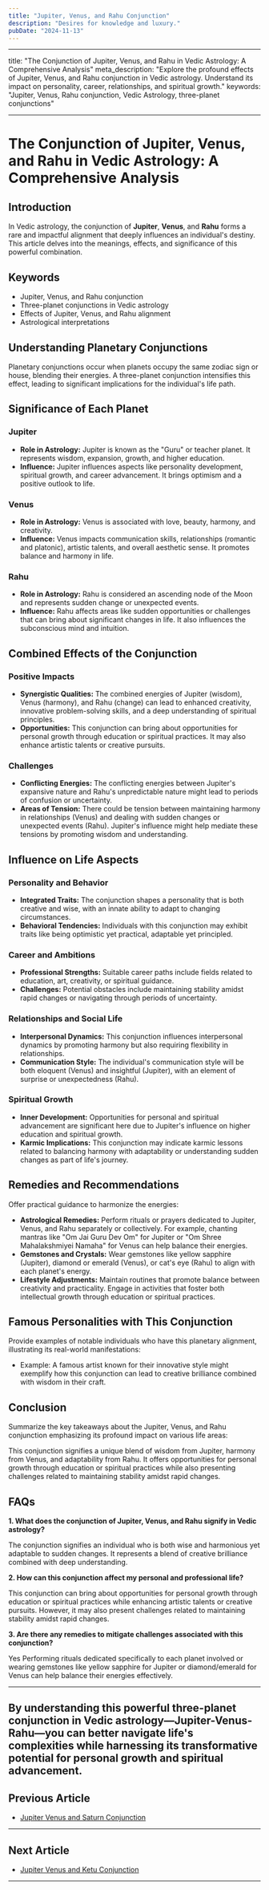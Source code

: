 ```yaml
---
title: "Jupiter, Venus, and Rahu Conjunction"
description: "Desires for knowledge and luxury."
pubDate: "2024-11-13"
---
```


---

title: "The Conjunction of Jupiter, Venus, and Rahu in Vedic Astrology: A Comprehensive Analysis"
meta_description: "Explore the profound effects of Jupiter, Venus, and Rahu conjunction in Vedic astrology. Understand its impact on personality, career, relationships, and spiritual growth."
keywords: "Jupiter, Venus, Rahu conjunction, Vedic Astrology, three-planet conjunctions"

---

# The Conjunction of Jupiter, Venus, and Rahu in Vedic Astrology: A Comprehensive Analysis

## Introduction

In Vedic astrology, the conjunction of **Jupiter**, **Venus**, and **Rahu** forms a rare and impactful alignment that deeply influences an individual's destiny. This article delves into the meanings, effects, and significance of this powerful combination.

## Keywords

- Jupiter, Venus, and Rahu conjunction
- Three-planet conjunctions in Vedic astrology
- Effects of Jupiter, Venus, and Rahu alignment
- Astrological interpretations

## Understanding Planetary Conjunctions

Planetary conjunctions occur when planets occupy the same zodiac sign or house, blending their energies. A three-planet conjunction intensifies this effect, leading to significant implications for the individual's life path.

## Significance of Each Planet

### Jupiter

- **Role in Astrology:** Jupiter is known as the "Guru" or teacher planet. It represents wisdom, expansion, growth, and higher education.
- **Influence:** Jupiter influences aspects like personality development, spiritual growth, and career advancement. It brings optimism and a positive outlook to life.

### Venus

- **Role in Astrology:** Venus is associated with love, beauty, harmony, and creativity.
- **Influence:** Venus impacts communication skills, relationships (romantic and platonic), artistic talents, and overall aesthetic sense. It promotes balance and harmony in life.

### Rahu

- **Role in Astrology:** Rahu is considered an ascending node of the Moon and represents sudden change or unexpected events.
- **Influence:** Rahu affects areas like sudden opportunities or challenges that can bring about significant changes in life. It also influences the subconscious mind and intuition.

## Combined Effects of the Conjunction

### Positive Impacts

- **Synergistic Qualities:** The combined energies of Jupiter (wisdom), Venus (harmony), and Rahu (change) can lead to enhanced creativity, innovative problem-solving skills, and a deep understanding of spiritual principles.
- **Opportunities:** This conjunction can bring about opportunities for personal growth through education or spiritual practices. It may also enhance artistic talents or creative pursuits.

### Challenges

- **Conflicting Energies:** The conflicting energies between Jupiter's expansive nature and Rahu's unpredictable nature might lead to periods of confusion or uncertainty.
- **Areas of Tension:** There could be tension between maintaining harmony in relationships (Venus) and dealing with sudden changes or unexpected events (Rahu). Jupiter's influence might help mediate these tensions by promoting wisdom and understanding.

## Influence on Life Aspects

### Personality and Behavior

- **Integrated Traits:** The conjunction shapes a personality that is both creative and wise, with an innate ability to adapt to changing circumstances.
- **Behavioral Tendencies:** Individuals with this conjunction may exhibit traits like being optimistic yet practical, adaptable yet principled.

### Career and Ambitions

- **Professional Strengths:** Suitable career paths include fields related to education, art, creativity, or spiritual guidance.
- **Challenges:** Potential obstacles include maintaining stability amidst rapid changes or navigating through periods of uncertainty.

### Relationships and Social Life

- **Interpersonal Dynamics:** This conjunction influences interpersonal dynamics by promoting harmony but also requiring flexibility in relationships.
- **Communication Style:** The individual's communication style will be both eloquent (Venus) and insightful (Jupiter), with an element of surprise or unexpectedness (Rahu).

### Spiritual Growth

- **Inner Development:** Opportunities for personal and spiritual advancement are significant here due to Jupiter's influence on higher education and spiritual growth.
- **Karmic Implications:** This conjunction may indicate karmic lessons related to balancing harmony with adaptability or understanding sudden changes as part of life's journey.

## Remedies and Recommendations

Offer practical guidance to harmonize the energies:

- **Astrological Remedies:** Perform rituals or prayers dedicated to Jupiter, Venus, and Rahu separately or collectively. For example, chanting mantras like "Om Jai Guru Dev Om" for Jupiter or "Om Shree Mahalakshmiyei Namaha" for Venus can help balance their energies.
- **Gemstones and Crystals:** Wear gemstones like yellow sapphire (Jupiter), diamond or emerald (Venus), or cat's eye (Rahu) to align with each planet's energy.
- **Lifestyle Adjustments:** Maintain routines that promote balance between creativity and practicality. Engage in activities that foster both intellectual growth through education or spiritual practices.

## Famous Personalities with This Conjunction

Provide examples of notable individuals who have this planetary alignment, illustrating its real-world manifestations:

* Example: A famous artist known for their innovative style might exemplify how this conjunction can lead to creative brilliance combined with wisdom in their craft.

## Conclusion

Summarize the key takeaways about the Jupiter, Venus, and Rahu conjunction emphasizing its profound impact on various life areas:

This conjunction signifies a unique blend of wisdom from Jupiter, harmony from Venus, and adaptability from Rahu. It offers opportunities for personal growth through education or spiritual practices while also presenting challenges related to maintaining stability amidst rapid changes.

## FAQs

**1. What does the conjunction of Jupiter, Venus, and Rahu signify in Vedic astrology?**

The conjunction signifies an individual who is both wise and harmonious yet adaptable to sudden changes. It represents a blend of creative brilliance combined with deep understanding.

**2. How can this conjunction affect my personal and professional life?**

This conjunction can bring about opportunities for personal growth through education or spiritual practices while enhancing artistic talents or creative pursuits. However, it may also present challenges related to maintaining stability amidst rapid changes.

**3. Are there any remedies to mitigate challenges associated with this conjunction?**

Yes Performing rituals dedicated specifically to each planet involved or wearing gemstones like yellow sapphire for Jupiter or diamond/emerald for Venus can help balance their energies effectively.

---

By understanding this powerful three-planet conjunction in Vedic astrology—Jupiter-Venus-Rahu—you can better navigate life's complexities while harnessing its transformative potential for personal growth and spiritual advancement.
---

## Previous Article
- [Jupiter Venus and Saturn Conjunction](11050607_Jupiter_Venus_and_Saturn_Conjunction.mdx)

---

## Next Article
- [Jupiter Venus and Ketu Conjunction](11050609_Jupiter_Venus_and_Ketu_Conjunction.mdx)

---

